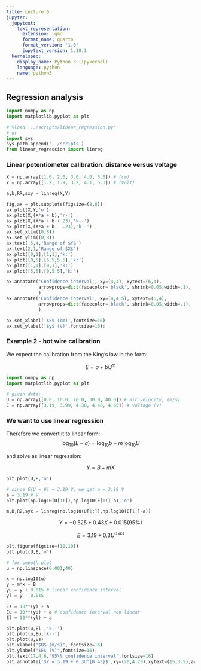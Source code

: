 ```yaml
---
title: Lecture 6
jupyter:
  jupytext:
    text_representation:
      extension: .qmd
      format_name: quarto
      format_version: '1.0'
      jupytext_version: 1.18.1
  kernelspec:
    display_name: Python 3 (ipykernel)
    language: python
    name: python3
---
```


## Regression analysis


```python
import numpy as np
import matplotlib.pyplot as plt
```

```python
# %load '../scripts/linear_regression.py'
# or 
import sys
sys.path.append('../scripts')
from linear_regression import linreg
```

### Linear potentiometer calibration: distance versus voltage

```python
X = np.array([1.0, 2.0, 3.0, 4.0, 5.0]) # (cm)
Y = np.array([1.2, 1.9, 3.2, 4.1, 5.3]) # (Volt)
```

```python
a,b,RR,sxy = linreg(X,Y)
```

```python

fig,ax = plt.subplots(figsize=(8,8))
ax.plot(X,Y,'o')
ax.plot(X,(X*a + b),'r-')
ax.plot(X,(X*a + b +.23),'k--')
ax.plot(X,(X*a + b - .23),'k--')
ax.set_xlim((0,8))
ax.set_ylim((0,8))
ax.text(.5,4,'Range of $Y$')
ax.text(2,1,'Range of $X$')
ax.plot([0,1],[1,1],'k:')
ax.plot([0,5],[5.5,5.5],'k:')
ax.plot([1,1],[0,1],'k:')
ax.plot([5,5],[0,5.5],'k:')

ax.annotate('Confidence interval', xy=(4,4), xytext=(6,4),
            arrowprops=dict(facecolor='black', shrink=0.05,width=.1),
            )
ax.annotate('Confidence interval', xy=(4,4.5), xytext=(6,4),
            arrowprops=dict(facecolor='black', shrink=0.05,width=.1),
            )

ax.set_xlabel('$x$ (cm)',fontsize=16)
ax.set_ylabel('$y$ (V)',fontsize=16);
```

### Example 2 - hot wire calibration

We expect the calibration from the King's law in the form: 

$$ E = a + b U^m $$

```python
import numpy as np
import matplotlib.pyplot as plt

# given data: 
U = np.array([0.0, 10.0, 20.0, 30.0, 40.0]) # air velocity, (m/s)
E = np.array([3.19, 3.99, 4.30, 4.48, 4.65]) # voltage (V)
```

### We want to use linear regression

Therefore we convert it to linear form: 
    $$ \log_{10}(E-a) = \log_{10} b + m\, \log_{10} U $$ 
    
and solve as linear regression: 

$$ Y = B + m X $$

```python
plt.plot(U,E,'o')
```

```python
# since E(U = 0) = 3.19 V, we get a = 3.19 V
a = 3.19 # V
plt.plot(np.log10(U[1:]),np.log10(E[1:]-a),'o')
```

```python
m,B,R2,syx = linreg(np.log10(U[1:]),np.log10(E[1:]-a))
```

$$ Y = -0.525 + 0.43 X \pm 0.015 (95\%) $$


$$ E = 3.19 + 0.3 U^{0.43}$$

```python
plt.figure(figsize=(10,10))
plt.plot(U,E,'o')

# for smooth plot
u = np.linspace(0.001,40)

x = np.log10(u)
y = m*x + B
yu = y + 0.015 # linear confidence interval 
yl = y - 0.015

Es = 10**(y) + a
Eu = 10**(yu) + a # confidence interval non-linear
El = 10**(yl) + a

plt.plot(u,El ,'k--')
plt.plot(u,Eu,'k--')
plt.plot(u,Es)
plt.xlabel("$U$ (m/s)", fontsize=16)
plt.ylabel("$E$ (V)",fontsize=16);
plt.text(17,4.6,'95\% confidence interval',fontsize=16)
plt.annotate('$Y = 3.19 + 0.3U^{0.43}$',xy=(20,4.29),xytext=(15,3.9),arrowprops=dict(facecolor='black', shrink=0.05,width=.1),fontsize=16);
```


